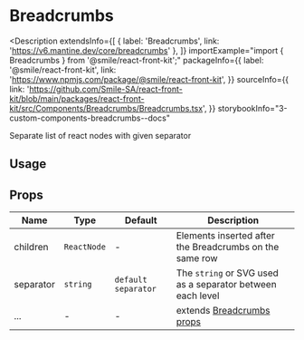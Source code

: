 # Breadcrumbs

<Description
  extendsInfo={[
    { label: 'Breadcrumbs', link: 'https://v6.mantine.dev/core/breadcrumbs' },
  ]}
  importExample="import { Breadcrumbs } from '@smile/react-front-kit';"
  packageInfo={{
    label: '@smile/react-front-kit',
    link: 'https://www.npmjs.com/package/@smile/react-front-kit',
  }}
  sourceInfo={{
    link: 'https://github.com/Smile-SA/react-front-kit/blob/main/packages/react-front-kit/src/Components/Breadcrumbs/Breadcrumbs.tsx',
  }}
  storybookInfo="3-custom-components-breadcrumbs--docs"
>
  Separate list of react nodes with given separator
</Description>

## Usage

<StorybookEmbed storyId="3-custom-components-breadcrumbs--docs" height="600" />

## Props

| Name                 | Type        | Default             | Description                                                                   |
| -------------------- | ----------- | ------------------- | ----------------------------------------------------------------------------- |
| children <Required/> | `ReactNode` | -                   | Elements inserted after the Breadcrumbs on the same row                       |
| separator            | `string`    | `default separator` | The `string` or SVG used as a separator between each level                    |
| ...                  | -           | -                   | extends [Breadcrumbs props](https://v6.mantine.dev/core/breadcrumbs/?t=props) |
